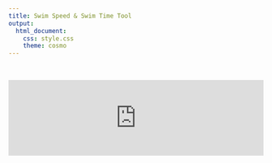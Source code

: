 ```yaml
---
title: Swim Speed & Swim Time Tool
output: 
  html_document:
    css: style.css
    theme: cosmo
---
```


<br>

<iframe id="nestedIFrame" src="http://www.fishprotectiontools.ca/speedtime" width="100%" frameBorder="0" scrolling="no"></iframe>

<!-- Load JS to automatically resize iframe depending on height of shiny app  -->
<script src="http://ajax.googleapis.com/ajax/libs/jquery/1.11.0/jquery.min.js"></script>
<script type="text/javascript" src="./JS/ie8.polyfils.min.js"></script>
<script type="text/javascript" src="./JS/iframeResizer.min.js"></script>
<script type="text/javascript">
   iFrameResize({heightCalculationMethod: "lowestElement"});
</script>
